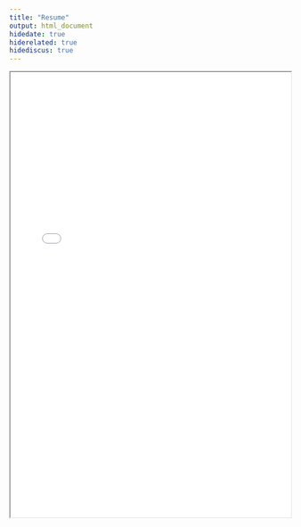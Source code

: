 ```yaml
---
title: "Resume"
output: html_document
hidedate: true
hiderelated: true
hidediscus: true
---
```


<!-- <center> -->

<!-- # object data="/resume.pdf" type="application/pdf" > -->
<!-- # <iframe src="/resume.pdf" width="100%" height="800" border="0"></iframe> -->

<!-- <object data="/resume.pdf" type="application/pdf" width="100%" height="650px"> -->

<!-- </object> -->
<!-- </center> -->

<center>
<iframe src="/resume.pdf" width="100%" height="800" border="0"></iframe>
</center>